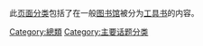 {{Catnav|頁面分類|人类社会|知識}}
{{commonscat|Reference}}
此[[Wikipedia:页面分类|页面分类]]包括了在一般[[图书馆|图书馆]]被分为[[工具书|工具书]]的内容。

{{catmore}}

[[Category:總類|Category:總類]]
[[Category:主要话题分类|Category:主要话题分类]]